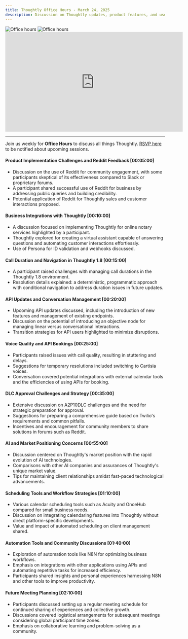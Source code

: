 ```yaml
---
title: Thoughtly Office Hours - March 24, 2025
description: Discussion on Thoughtly updates, product features, and user insights
---
```


<img className="block dark:hidden mb-8" src="/images/misc/office-hours-light.svg" alt="Office hours" />
<img className="hidden dark:block mb-8" src="/images/misc/office-hours-dark.svg" alt="Office hours" />

<Frame caption="Thoughtly Office Hours - March 24, 2025">
	<iframe width="560" height="315" src="https://drive.google.com/file/d/1LwROHH_5gdmsMU9DFCmU7E9HteWDB5EC/preview" title="Video player" frameborder="0" allow="accelerometer; autoplay; clipboard-write; encrypted-media; gyroscope; picture-in-picture; web-share" referrerpolicy="strict-origin-when-cross-origin" allowfullscreen></iframe>
</Frame>

---

Join us weekly for **Office Hours** to discuss all things Thoughtly. [RSVP here](https://thoughtly.com/office-hours) to be notified about upcoming sessions.

#### Product Implementation Challenges and Reddit Feedback [00:05:00]

- Discussion on the use of Reddit for community engagement, with some participants skeptical of its effectiveness compared to Slack or proprietary forums.
- A participant shared successful use of Reddit for business by addressing public queries and building credibility.
- Potential application of Reddit for Thoughtly sales and customer interactions proposed.

#### Business Integrations with Thoughtly [00:10:00]

- A discussion focused on implementing Thoughtly for online notary services highlighted by a participant.
- Thoughtly explored for creating a virtual assistant capable of answering questions and automating customer interactions effortlessly.
- Use of Persona for ID validation and webhooks discussed.

#### Call Duration and Navigation in Thoughtly 1.8 [00:15:00]

- A participant raised challenges with managing call durations in the Thoughtly 1.8 environment.
- Resolution details explained: a deterministic, programmatic approach with conditional navigation to address duration issues in future updates.

#### API Updates and Conversation Management [00:20:00]

- Upcoming API updates discussed, including the introduction of new features and management of existing endpoints.
- Discussion on the potential of introducing an objective node for managing linear versus conversational interactions.
- Transition strategies for API users highlighted to minimize disruptions.

#### Voice Quality and API Bookings [00:25:00]

- Participants raised issues with call quality, resulting in stuttering and delays.
- Suggestions for temporary resolutions included switching to Cartisia voices.
- Conversation covered potential integrations with external calendar tools and the efficiencies of using APIs for booking.

#### DLC Approval Challenges and Strategy [00:35:00]

- Extensive discussion on A2P10DLC challenges and the need for strategic preparation for approval.
- Suggestions for preparing a comprehensive guide based on Twilio's requirements and common pitfalls.
- Incentives and encouragement for community members to share solutions in forums such as Reddit.

#### AI and Market Positioning Concerns [00:55:00]

- Discussion centered on Thoughtly's market position with the rapid evolution of AI technologies.
- Comparisons with other AI companies and assurances of Thoughtly's unique market value.
- Tips for maintaining client relationships amidst fast-paced technological advancements.

#### Scheduling Tools and Workflow Strategies [01:10:00]

- Various calendar scheduling tools such as Acuity and OnceHub compared for small business needs.
- Discussion on integrating calendaring features into Thoughtly without direct platform-specific developments.
- Value and impact of automated scheduling on client management shared.

#### Automation Tools and Community Discussions [01:40:00]

- Exploration of automation tools like N8N for optimizing business workflows.
- Emphasis on integrations with other applications using APIs and automating repetitive tasks for increased efficiency.
- Participants shared insights and personal experiences harnessing N8N and other tools to improve productivity.

#### Future Meeting Planning [02:10:00]

- Participants discussed setting up a regular meeting schedule for continued sharing of experiences and collective growth.
- Discussions covered logistical arrangements for subsequent meetings considering global participant time zones.
- Emphasis on collaborative learning and problem-solving as a community.


<NextSection
    title="Get Started"
    icon="rocket"
    href="https://auth.thought.ly/signup"
    description="Sign up for a free account and start building your Voice Agent today ->"
/>
